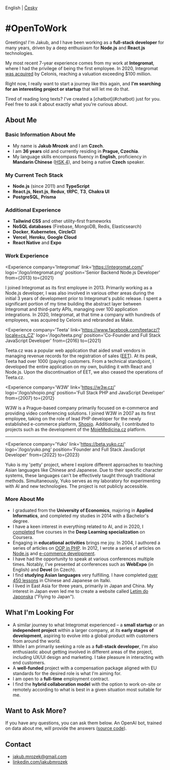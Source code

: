 
English | [Česky](/cs)

# #OpenToWork

Greetings! I'm Jakub, and I have been working as a **full-stack developer** for many years, driven by a deep enthusiasm for **Node.js** and **React.js** technologies.

My most recent 7-year experience comes from my work at **Integromat**, where I had the privilege of being the first employee.
In 2020, Integromat [was acquired](https://techcrunch.com/2020/10/14/celonis-acquires-czech-startup-integromat-to-accelerate-move-to-process-automation/) by Celonis, reaching a valuation exceeding $100 million.

Right now, I really want to start a journey like this again, and **I'm searching for an interesting project or startup** that will let me do that.

<Notice>
  Tired of reading long texts? I've created a [chatbot](#chatbot) just for you. Feel free to ask it about exactly what you're curious about.
</Notice>

## About Me

### Basic Information About Me

- My name is **Jakub Mrozek** and I am **Czech**.
- I am **36 years** old and currently residing in **Prague, Czechia**.
- My language skills encompass fluency in **English**, proficiency in **Mandarin Chinese** ([HSK 4](https://www.chinesetest.cn/queryScore.do?sid=c2tActR9Wb%276536c80cfd4f7d433080797229152b0f854e8e41d129d8be%2724d7sWsQ5nVUQSwD)), and being a native **Czech** speaker.

### My Current Tech Stack

- **Node.js** (since 2011) and **TypeScript**
- **React.js**, **Next.js**, **Redux**, **tRPC**, **T3**, **Chakra UI**
- **PostgreSQL**, **Prisma**

### Additional Experience

- **Tailwind CSS** and other utility-first frameworks
- **NoSQL databases** (Firebase, MongoDB, Redis, Elasticsearch)
- **Docker**, **Kubernetes**, **CircleCI**
- **Vercel**, **Heroku**, **Google Cloud**
- **React Native** and **Expo**

### Work Experience

<Experience
  company='Integromat'
  link='https://integromat.com/'
  logo='/logo/integromat.png'
  position='Senior Backend Node.js Developer'
  from={2013}
  to={2021}
>
  I joined Integromat as its first employee in 2013. Primarily working as a Node.js developer, I was also involved in various other areas during the initial 3 years of development prior to Integromat's public release. I spent a significant portion of my time building the abstract layer between Integromat and third-party APIs, managing over 100 application integrations. In 2020, Integromat, at that time a company with hundreds of employees, was acquired by Celonis and rebranded as Make.
</Experience>

<Experience
  company='Teeta'
  link='https://www.facebook.com/teetacz/?locale=cs_CZ'
  logo='/logo/teeta.png'
  position='Co-Founder and Full Stack JavaScript Developer'
  from={2016}
  to={2021}
>
  Teeta.cz was a popular web application that aided small vendors in managing revenue records for the registration of sales ([EET](https://www.etrzby.cz/cs/english-version-609)). At its peak, Teeta had over 1000 (paying) customers. From a technical standpoint, I developed the entire application on my own, building it with React and Node.js. Upon the discontinuation of EET, we also ceased the operations of Teeta.cz.
</Experience>

<Experience
  company='W3W'
  link='https://w3w.cz/'
  logo='/logo/shopio.png'
  position='Full Stack PHP and JavaScript Developer'
  from={2007}
  to={2012}
>
  W3W is a Prague-based company primarily focused on e-commerce and providing video conferencing solutions. I joined W3W in 2007 as its first employee, taking on the role of lead PHP developer for the newly established e-commerce platform, [Shopio](https://www.shopio.cz). Additionally, I contributed to projects such as the development of the [MojeMedicina.cz](https://www.mojemedicina.cz) platform.
</Experience>

---

<Experience
  company='Yuko'
  link='https://beta.yuko.cz/'
  logo='/logo/yuko.png'
  position='Founder and Full Stack JavaScript Developer'
  from={2022}
  to={2023}
>
  Yuko is my 'petty' project, where I explore different approaches to teaching Asian languages like Chinese and Japanese. Due to their specific character systems, these languages can't be effectively taught through traditional methods. Simultaneously, Yuko serves as my laboratory for experimenting with AI and new technologies. The project is not publicly accessible.
</Experience>

### More About Me

- I graduated from the **University of Economics**, majoring in **Applied Informatics**, and completed my studies in 2014 with a Bachelor's degree.
- I have a keen interest in everything related to AI, and in 2020, I [completed](https://www.coursera.org/account/accomplishments/specialization/Q4CPQ9QMVCJY) five courses in the **Deep Learning specialization** on Coursera.
- Engaging in **educational activities** brings me joy. In 2004, I authored a series of articles on [OOP&nbsp;in&nbsp;PHP](https://www.interval.cz/stitek/oop-php/). In 2012, I wrote a series of articles on [Node.js](https://zdrojak.cz/serialy/node-js-s-javascriptem-na-serveru/) and [e-commerce development](https://zdrojak.cz/serialy/e-shop-pomoci-modernich-technologii/).
- I have had the opportunity to speak at various conferences multiple times. Notably, I've presented at conferences such as **WebExpo** (in English) and **Devel** (in Czech).
- I find **studying Asian languages** very fulfilling. I have completed [over 450 lessons](https://www.italki.com/user/7721623) in Chinese and Japanese on Italki.
- I lived in East Asia for three years, primarily in Japan and China. My interest in Japan even led me to create a website called [Letím do Japonska](https://www.letimdojaponska.cz/) ("Flying to Japan").

## What I'm Looking For

- A similar journey to what Integromat experienced – a **small startup** or an **independent project** within a larger company, at its **early stages of development**, aspiring to evolve into a global product with customers from around the world.
- While I am primarily seeking a role as a **full-stack developer**, I'm also enthusiastic about getting involved in different areas of the project, including UX/UI design and marketing. I take pleasure in interacting with end customers.
- A **well-funded** project with a compensation package aligned with EU standards for the desired role is what I'm aiming for.
- I am open to a **full-time** employment contract.
- I find the **hybrid collaboration model** with the option to work on-site or remotely according to what is best in a given situation most suitable for me.

## Want to Ask More?

If you have any questions, you can ask them below. An OpenAI bot, trained on data about me, will provide the answers ([source code](https://github.com/JakubMrozek/job.jakubmrozek.cz)).

<Form />

## Contact

- [jakub.mrozek@gmail.com](mailto:jakub.mrozek@gmail.com)
- [linkedin.com/jakubmrozek](https://www.linkedin.com/in/jakubmrozek/)
